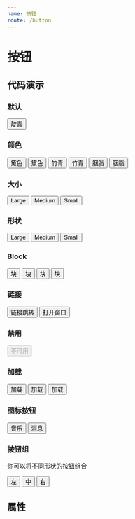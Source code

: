 ```yaml
---
name: 按钮
route: /button
---
```




# 按钮

## 代码演示

### 默认

<Playground>
  <Button>靛青</Button>
</Playground>

### 颜色

<Playground>
  <Button type='primary' outline>黛色</Button>
  <Button type='primary'>黛色</Button>
  <Button type='success' outline>竹青</Button>
  <Button type='success'>竹青</Button>
  <Button type='danger' outline>胭脂</Button>
  <Button type='danger'>胭脂</Button>
</Playground>

### 大小

<Playground>
  <Button type='primary' size='large'>Large</Button>
  <Button type='success' outline>Medium</Button>
  <Button type='danger' size='small'>Small</Button>
</Playground>

### 形状

<Playground>
  <Button type='primary' size='large' round>Large</Button>
  <Button type='success' outline round>Medium</Button>
  <Button type='danger' size='small' round>Small</Button>
</Playground>

### Block

<Playground>
  <Button block>块</Button>
  <Button type='primary' round block>块</Button>
  <Button type='success' block>块</Button>
  <Button type='danger' round block>块</Button>
</Playground>

### 链接

<Playground>
  <Button type='primary' href='https://github.com/zhui-team/zhui'>链接跳转</Button>
  <Button type='success' size='large' href='https://github.com/zhui-team/zhui' target='_blank' round>打开窗口</Button>
</Playground>

### 禁用

<Playground>
  <Button disabled>不可用</Button>
</Playground>

### 加载

<Playground>
  <Button loading>加载</Button>
  <Button type='primary' loading>加载</Button>
  <Button type='danger' loading round>加载</Button>
</Playground>

### 图标按钮

<Playground>
  <Button><Icon type='music' />音乐</Button>
  <Button type='danger' outline round><Icon type='message' />消息</Button>
</Playground>

### 按钮组

你可以将不同形状的按钮组合

<Playground>
  <Button.Group>
    <Button round>左</Button>
    <Button>中</Button>
    <Button round>右</Button>
  </Button.Group>
</Playground>

## 属性

<PropsTable of={Button} />
